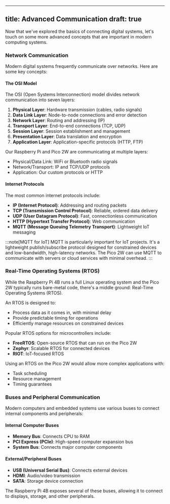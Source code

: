 ---
title: Advanced Communication
draft: true
----

Now that we've explored the basics of connecting digital systems, let's touch on some more advanced concepts that are important in modern computing systems.

### Network Communication

Modern digital systems frequently communicate over networks. Here are some key concepts:

#### The OSI Model

The OSI (Open Systems Interconnection) model divides network communication into seven layers:

1. **Physical Layer**: Hardware transmission (cables, radio signals)
2. **Data Link Layer**: Node-to-node connections and error detection
3. **Network Layer**: Routing and addressing (IP)
4. **Transport Layer**: End-to-end connections (TCP, UDP)
5. **Session Layer**: Session establishment and management
6. **Presentation Layer**: Data translation and encryption
7. **Application Layer**: Application-specific protocols (HTTP, FTP)

Our Raspberry Pi and Pico 2W are communicating at multiple layers:

- Physical/Data Link: WiFi or Bluetooth radio signals
- Network/Transport: IP and TCP/UDP protocols
- Application: Our custom protocols or HTTP

#### Internet Protocols

The most common internet protocols include:

- **IP (Internet Protocol)**: Addressing and routing packets
- **TCP (Transmission Control Protocol)**: Reliable, ordered data delivery
- **UDP (User Datagram Protocol)**: Fast, connectionless communication
- **HTTP (Hypertext Transfer Protocol)**: Web communication
- **MQTT (Message Queuing Telemetry Transport)**: Lightweight IoT messaging

:::note[MQTT for IoT]
MQTT is particularly important for IoT projects. It's a lightweight publish/subscribe protocol designed for constrained devices and low-bandwidth, high-latency networks. The Pico 2W can use MQTT to communicate with servers or cloud services with minimal overhead.
:::

### Real-Time Operating Systems (RTOS)

While the Raspberry Pi 4B runs a full Linux operating system and the Pico 2W typically runs bare-metal code, there's a middle ground: Real-Time Operating Systems (RTOS).

An RTOS is designed to:

- Process data as it comes in, with minimal delay
- Provide predictable timing for operations
- Efficiently manage resources on constrained devices

Popular RTOS options for microcontrollers include:

- **FreeRTOS**: Open-source RTOS that can run on the Pico 2W
- **Zephyr**: Scalable RTOS for connected devices
- **RIOT**: IoT-focused RTOS

Using an RTOS on the Pico 2W would allow more complex applications with:

- Task scheduling
- Resource management
- Timing guarantees

### Buses and Peripheral Communication

Modern computers and embedded systems use various buses to connect internal components and peripherals:

#### Internal Computer Buses

- **Memory Bus**: Connects CPU to RAM
- **PCI Express (PCIe)**: High-speed computer expansion bus
- **System Bus**: Connects major computer components

#### External/Peripheral Buses

- **USB (Universal Serial Bus)**: Connects external devices
- **HDMI**: Audio/video transmission
- **SATA**: Storage device connection

The Raspberry Pi 4B exposes several of these buses, allowing it to connect to displays, storage, and other peripherals.
